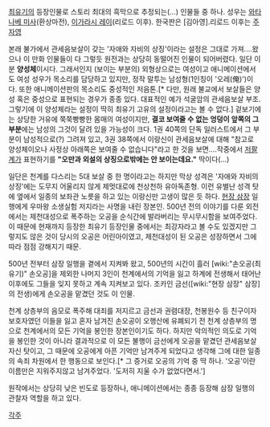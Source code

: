 [[최유기]]의 등장인물로 스토리 최대의 흑막으로 추정되는(...) 인물들 중 하나. 성우는 [[와타나베 미사]](환상마전), [[이가라시 레이]](리로드 이후). 한국판은 [김아영].리로드 이후는 [[주자영]]

본래 불가에서 관세음보살이 갖는 '자애와 자비의 상징'이라는 설정은 그대로 가져....왔으나 이 만화 인물들이 다 그렇듯 원전과는 상당히 동떨어진 인물이 되어버렸다. 일단 이분 '''양성체'''이시다. 그래서인지 (보이는 부분의) 외형상으로는 여성이고 애니메이션에서도 여성 성우가 목소리를 담당하고 있지만, 정작 말투는 남성형(1인칭이 '오레(俺)')이다. 또한 애니메이션판의 목소리도 중성적인 저음톤.[* 다만, 원래 불교에서 보살들은 양성 혹은 중성으로 표현되는 경우가 종종 있다. 대표적인 예가 석굴암의 관세음보살 부조. 그렇기에 이 양성체라는 설정이 딱히 최유기 고유의 설정이라고는 볼 수 없다.] 겉보기에는 상당한 거유에 쭉쭉빵빵한 몸매의 여성이지만, '''결코 보여줄 수 없는 엉덩이 앞쪽의 그 부분'''에는 남성의 그것이 달려 있을 가능성이 크다. 1권 40쪽의 단독 일러스트에서 그 부분이 남성적으로(?) 그려져 있고, 3권 38쪽에서 이랑신이 관세음보살에 대해 "참고로 양성체이오나 사정상 아래쪽은 보여줄 수 없습니다"라고 한 것을 보면....작중에서 [[저팔계]]가 표현하기를 '''"오만과 외설의 상징으로밖에는 안 보이는데요."''' 딱이다(...)

일단은 천계를 다스리는 5대 보살 중 한 명이라고는 하지만 막상 성격은 '자애와 자비의 상징'에는 도무지 어울리지 않게 제멋대로에 천상천하 유아독존형. 이런 유별난 성격 탓에 옆에서 일종의 보좌관 노릇을 하고 있는 이랑신만 고생이 많은 듯 하다. [[현장 삼장]] 일행에게 우마왕 소생실험 저지라는 사명을 내린 장본인. 500년 전의 이야기를 다룬 외전에서는 제천대성으로 폭주하는 오공을 순식간에 발라버리는 무시무시함을 보여주었다. 이 때문에 현재까지 등장한 최유기 등장인물 중에서는 최강자라고 볼 수도 있겠지만 그렇지도 않은 것이 당시의 오공은 어린아이였고, 제천대성이 된 오공은 성장하면서 그에 따라 점점 강해지기 때문.

500년 전부터 삼장 일행을 곁에서 지켜봐 왔고, 500년의 시간이 흘러 [wiki:"손오공(최유기)" 손오공]을 제외한 나머지 3인이 천계에서의 기억을 잃고 하계에 전생해서 태어난 이후에도 그들을 잊지 못하고 계속 지켜보고 있다. 조카인 금선([wiki:"현장 삼장" 삼장]의 전생)에게 손오공을 맡겼던 것도 이 인물.

천계 상층부의 음모로 폭주해 대죄를 저지르고 금선과 권렴대장, 천봉원수 등 친구이자 보호자였던 이들을 잃고 혼자 남겨진 손오공이 오행산에 유폐되기 전 천계 상층부의 명으로 천계에서의 모든 기억을 봉인한 장본인이기도 하다. 하지만 악의적인 의도로 기억을 봉인한 것이 아니라 결과적으로 이 모든 불행이 금선에게 오공을 맡겼던 관세음보살 자신 탓이고, 그 때문에 오공에게 아픈 기억만 남겨주게 되었다고 생각해 그에 대한 일종의 속죄 차원에서 한 행동으로 보인다.[* 그 증거로 오공의 기억 중 딱 하나. '오공'이란 이름만은 지워주지않고 남겨주었다. '도저히 지울 수가 없었다면서.']

원작에서는 상당히 낮은 빈도로 등장하나, 애니메이션에서는 종종 등장해 삼장 일행의 관찰자 역할을 하고 있다.

[[각주]]
